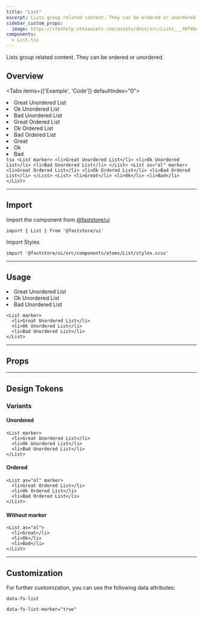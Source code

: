 ```yaml
---
title: "List"
excerpt: Lists group related content. They can be ordered or unordered.
sidebar_custom_props:
  image: https://vtexhelp.vtexassets.com/assets/docs/src/Lists___30f86e23fa668d02441cd1173fc000a9.png
components:
  - List.tsx
---
```



Lists group related content. They can be ordered or unordered.

## Overview

<Tabs items={['Example', 'Code']} defaultIndex="0">
  <Tab>
    <OverviewSection bigGap>
      <List marker>
        <li>Great Unordered List</li>
        <li>Ok Unordered List</li>
        <li>Bad Unordered List</li>
      </List>
      <List as="ol" marker>
        <li>Great Ordered List</li>
        <li>Ok Ordered List</li>
        <li>Bad Ordered List</li>
      </List>
      <List>
        <li>Great</li>
        <li>Ok</li>
        <li>Bad</li>
      </List>
    </OverviewSection>
  </Tab>
  <Tab>
    ```tsx
    <List marker>
      <li>Great Unordered List</li>
      <li>Ok Unordered List</li>
      <li>Bad Unordered List</li>
    </List>
    <List as="ol" marker>
      <li>Great Ordered List</li>
      <li>Ok Ordered List</li>
      <li>Bad Ordered List</li>
    </List>
    <List>
      <li>Great</li>
      <li>Ok</li>
      <li>Bad</li>
    </List>
    ```
  </Tab>
</Tabs>

---

## Import

Import the component from [@faststore/ui](/docs/guides/faststore/components-index)

```tsx
import { List } from '@faststore/ui'
```

Import Styles

```tsx
import '@faststore/ui/src/components/atoms/List/styles.scss'
```

---

## Usage

<OverviewSection>
  <List marker>
    <li>Great Unordered List</li>
    <li>Ok Unordered List</li>
    <li>Bad Unordered List</li>
  </List>
</OverviewSection>

```tsx live
<List marker>
  <li>Great Unordered List</li>
  <li>Ok Unordered List</li>
  <li>Bad Unordered List</li>
</List>
```

---

## Props

<ComponentPropsSection component="List" />

---

## Design Tokens

<TokenTable>
  <TokenRow token="--fs-list-style-unordered" value="initial" />
  <TokenRow token="--fs-list-style-ordered" value="decimal" />
</TokenTable>

### Variants

#### Unordered

```tsx live
<List marker>
  <li>Great Unordered List</li>
  <li>Ok Unordered List</li>
  <li>Bad Unordered List</li>
</List>
```

#### Ordered

```tsx live
<List as="ol" marker>
  <li>Great Ordered List</li>
  <li>Ok Ordered List</li>
  <li>Bad Ordered List</li>
</List>
```

#### Without marker

```tsx live
<List as="ol">
  <li>Great</li>
  <li>Ok</li>
  <li>Bad</li>
</List>
```

---

## Customization

For further customization, you can use the following data attributes:

`data-fs-list`

`data-fs-list-marker="true"`
